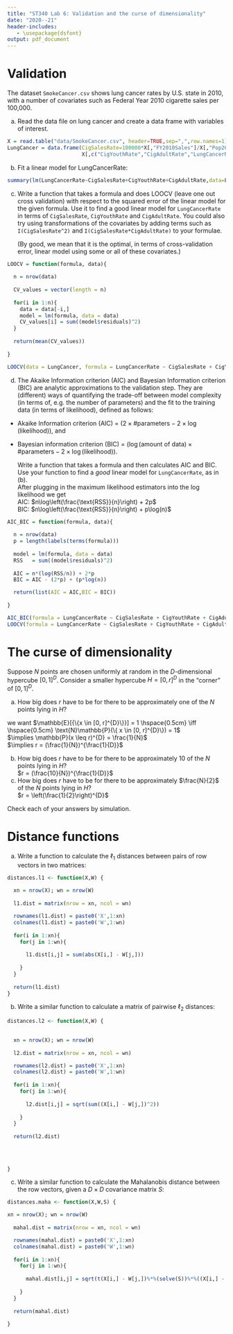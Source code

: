 ```yaml
---
title: "ST340 Lab 6: Validation and the curse of dimensionality"
date: "2020--21"
header-includes:
   - \usepackage{dsfont}
output: pdf_document
---
```

# Validation

The dataset `SmokeCancer.csv` shows lung cancer rates by U.S. state in 2010, with a number of covariates such as Federal Year 2010 cigarette sales per 100,000.

(a) Read the data file on lung cancer and create a data frame with variables of interest.
```r
X = read.table("data/SmokeCancer.csv", header=TRUE,sep=",",row.names=1)
LungCancer = data.frame(CigSalesRate=100000*X[,"FY2010Sales"]/X[,"Pop2010"],
                        X[,c("CigYouthRate","CigAdultRate","LungCancerRate")])
```

(b) Fit a linear model for LungCancerRate:
```r
summary(lm(LungCancerRate~CigSalesRate+CigYouthRate+CigAdultRate,data=LungCancer))
```

(c) Write a function that takes a formula and does LOOCV (leave one out cross validation) with respect to the squared error of the linear model for the given formula. Use it to find a good linear model for `LungCancerRate` in terms of `CigSalesRate`, `CigYouthRate` and `CigAdultRate`. You could also try using transformations of the covariates by adding terms such as `I(CigSalesRate^2)` and `I(CigSalesRate*CigAdultRate)` to your formulae. 

    (By good, we mean that it is the optimal, in terms of cross-validation error, linear model using some or all of these covariates.)

```r
LOOCV = function(formula, data){
  
  n = nrow(data)
  
  CV_values = vector(length = n)
  
  for(i in 1:n){
    data = data[-i,]
    model = lm(formula, data = data)
    CV_values[i] = sum((model$residuals)^2)
  }
  
  return(mean(CV_values))
  
}
```


```r
LOOCV(data = LungCancer, formula = LungCancerRate ~ CigSalesRate + CigYouthRate + CigAdultRate)

```



(d) The Akaike Information criterion (AIC) and Bayesian Information criterion (BIC) are analytic approximations to the validation step. They are (different) ways of quantifying the trade-off between model complexity (in terms of, e.g. the number of parameters) and the fit to the training data (in terms of likelihood), defined as follows:

* Akaike Information criterion (AIC) = $(2 \times \#\text{parameters} - 2 \times \log(\text{likelihood}))$, and 
* Bayesian information criterion (BIC) = $(\log(\text{amount of data}) \times \#\text{parameters} - 2 \times \log(\text{likelihood}))$.

    Write a function that takes a formula and then calculates AIC and BIC. Use your function to find a *good* linear model for `LungCancerRate`, as in (b).
\
After plugging in the maximum likelihood estimators into the log likelihood we get
\
AIC:  $n\log\left(\frac{\text{RSS}}{n}\right) + 2p$
\
BIC:  $n\log\left(\frac{\text{RSS}}{n}\right) + p\log(n)$


```r
AIC_BIC = function(formula, data){
  
  n = nrow(data)
  p = length(labels(terms(formula)))
  
  model = lm(formula, data = data)
  RSS   = sum((model$residuals)^2)
  
  AIC = n*(log(RSS/n)) + 2*p
  BIC = AIC - (2*p) + (p*log(n))

  return(list(AIC = AIC,BIC = BIC))
  
}
```


```r
AIC_BIC(formula = LungCancerRate ~ CigSalesRate + CigYouthRate + CigAdultRate, data = LungCancer)
LOOCV(formula = LungCancerRate ~ CigSalesRate + CigYouthRate + CigAdultRate, data = LungCancer)
```















# The curse of dimensionality

Suppose $N$ points are chosen uniformly at random in the $D$-dimensional hypercube $[0,1]^D$. Consider a smaller hypercube $H = [0,r]^D$ in the "corner" of $[0,1]^D$.

(a) How big does $r$ have to be for there to be approximately one of the $N$ points lying in $H$?

we want $\mathbb{E}[{\{x \in [0, r]^{D}\}}] = 1 \hspace{0.5cm} \iff \hspace{0.5cm}   \text{N}\mathbb{P}(\{ x \in [0, r]^{D}\}) = 1$ 
\
$\implies \mathbb{P}(x \leq r)^{D} = \frac{1}{N}$
\
$\implies r = (\frac{1}{N})^{\frac{1}{D}}$


(b) How big does $r$ have to be for there to be approximately 10 of the $N$ points lying in $H$?
\
$r = (\frac{10}{N})^{\frac{1}{D}}$
\
(c) How big does $r$ have to be for there to be approximately $\frac{N}{2}$ of the $N$ points lying in $H$?
\
$r = \left(\frac{1}{2}\right)^{D}$
\

Check each of your answers by simulation.




# Distance functions

(a) Write a function to calculate the $\ell_1$ distances between pairs of row vectors in two matrices:
```r
distances.l1 <- function(X,W) {
  
  xn = nrow(X); wn = nrow(W)
  
  l1.dist = matrix(nrow = xn, ncol = wn)

  rownames(l1.dist) = paste0('X',1:xn)
  colnames(l1.dist) = paste0('W',1:wn)
  
  for(i in 1:xn){
    for(j in 1:wn){
      
      l1.dist[i,j] = sum(abs(X[i,] - W[j,]))
      
    }
  }
  
  return(l1.dist)
}


```

(b) Write a similar function to calculate a matrix of pairwise $\ell_2$ distances:
```r
distances.l2 <- function(X,W) {

    
  xn = nrow(X); wn = nrow(W)
  
  l2.dist = matrix(nrow = xn, ncol = wn)

  rownames(l2.dist) = paste0('X',1:xn)
  colnames(l2.dist) = paste0('W',1:wn)
  
  for(i in 1:xn){
    for(j in 1:wn){
      
      l2.dist[i,j] = sqrt(sum((X[i,] - W[j,])^2))
      
    }
  }
  
  return(l2.dist)
  
  
  
  
}
```

(c) Write a similar function to calculate the Mahalanobis distance between the row vectors, given a $D \times D$ covariance matrix $S$:
```r
distances.maha <- function(X,W,S) {

xn = nrow(X); wn = nrow(W)
  
  mahal.dist = matrix(nrow = xn, ncol = wn)

  rownames(mahal.dist) = paste0('X',1:xn)
  colnames(mahal.dist) = paste0('W',1:wn)
  
  for(i in 1:xn){
    for(j in 1:wn){
      
      mahal.dist[i,j] = sqrt(t(X[i,] - W[j,])%*%(solve(S))%*%((X[i,] - W[j,])))
      
    }
  }
  
  return(mahal.dist)
  
}
```
